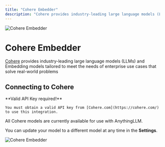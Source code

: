 ```yaml
---
title: "Cohere Embedder"
description: "Cohere provides industry-leading large language models (LLMs) and Embedding models tailored to meet the needs of enterprise use cases that solve real-world problems"
---
```



<Image
  src="/images/anythingllm-setup/embedder-configuration/cloud/cohere/header-image.png"
  height={1080}
  width={1920}
  quality={100}
  alt="Cohere Embedder"
/>

# Cohere Embedder

[Cohere](https://cohere.com/) provides industry-leading large language models (LLMs) and Embedding models tailored to meet the needs of enterprise use cases that solve real-world problems

## Connecting to Cohere

<Callout type="info" emoji="️💡">
  **Valid API Key required!**

    You must obtain a valid API key from [Cohere.com](https://cohere.com/) to use this integration.

</Callout>

All Cohere models are currently available for use with AnythingLLM.

You can update your model to a different model at any time in the **Settings**.

<Image
  src="/images/anythingllm-setup/embedder-configuration/cloud/cohere/cohere-embedder.png"
  height={1080}
  width={1920}
  quality={100}
  alt="Cohere Embedder"
/>
